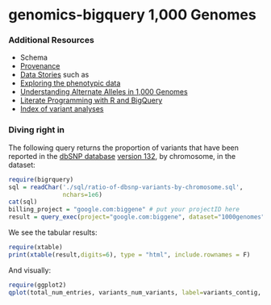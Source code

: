 genomics-bigquery 1,000 Genomes
=================

### Additional Resources
* Schema
* [Provenance](./provenance)
* [Data Stories](./data-stories) such as
 * [Exploring the phenotypic data](./data-stories/exploring-the-phenotypic-data)
 * [Understanding Alternate Alleles in 1,000 Genomes](./data-stories/understanding-alternate-alleles)
 * [Literate Programming with R and BigQuery](./data-stories/literate-programming-demo)
* [Index of variant analyses](./analyses-catalog.md)

### Diving right in

The following query returns the proportion of variants that have been reported in the [dbSNP database](http://www.ncbi.nlm.nih.gov/projects/SNP/snp_summary.cgi?build_id=132) [version 132](http://www.1000genomes.org/category/variants), by chromosome, in the dataset:

```r
require(bigrquery)
sql = readChar('./sql/ratio-of-dbsnp-variants-by-chromosome.sql',
               nchars=1e6)
cat(sql)
billing_project = "google.com:biggene" # put your projectID here
result = query_exec(project="google.com:biggene", dataset="1000genomes", query=sql, billing = billing_project)
```

We see the tabular results:
```r
require(xtable)
print(xtable(result,digits=6), type = "html", include.rownames = F)
```

And visually:
```r
require(ggplot2)
qplot(total_num_entries, variants_num_variants, label=variants_contig, data=result) + ylab("Number of dbSNP Variants") + xlab("Number of Variants") + ggtitle("dbSNP Variant Count vs. Total Variant Count by Chromosome") + geom_text(aes(label=variants_contig),hjust=-1, vjust=0)
```
